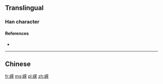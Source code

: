 {{also|嶸}}

==Translingual==

===Han character===
{{Han char|rn=46|rad=山|as=09|sn=12|four=|canj=UTBD|ids=⿰山荣}}

====References====
* {{Han ref|kx=0316.381|hdz=10785.030|uh=5D58}}

----

==Chinese==
{{zh-see|嶸}}

[[fr:嵘]]
[[mg:嵘]]
[[pl:嵘]]
[[zh:嵘]]